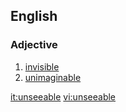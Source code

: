 ==English==

===Adjective===
{{en-adj}}

# [[invisible]]
# [[unimaginable]]

[[it:unseeable]]
[[vi:unseeable]]